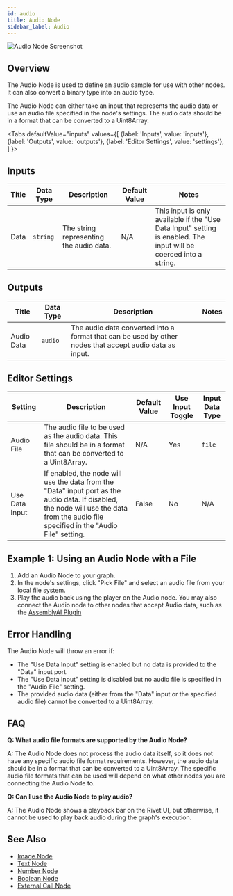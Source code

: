 ```yaml
---
id: audio
title: Audio Node
sidebar_label: Audio
---
```



![Audio Node Screenshot](./assets/audio-node.png)

## Overview

The Audio Node is used to define an audio sample for use with other nodes. It can also convert a binary type into an audio type.

The Audio Node can either take an input that represents the audio data or use an audio file specified in the node's settings. The audio data should be in a format that can be converted to a Uint8Array.

<Tabs
  defaultValue="inputs"
  values={[
    {label: 'Inputs', value: 'inputs'},
    {label: 'Outputs', value: 'outputs'},
    {label: 'Editor Settings', value: 'settings'},
  ]
}>

<TabItem value="inputs">

## Inputs

| Title | Data Type | Description                             | Default Value | Notes                                                                                                             |
| ----- | --------- | --------------------------------------- | ------------- | ----------------------------------------------------------------------------------------------------------------- |
| Data  | `string`  | The string representing the audio data. | N/A           | This input is only available if the "Use Data Input" setting is enabled. The input will be coerced into a string. |

</TabItem>

<TabItem value="outputs">

## Outputs

| Title      | Data Type | Description                                                                                             | Notes |
| ---------- | --------- | ------------------------------------------------------------------------------------------------------- | ----- |
| Audio Data | `audio`   | The audio data converted into a format that can be used by other nodes that accept audio data as input. |       |

</TabItem>

<TabItem value="settings">

## Editor Settings

| Setting        | Description                                                                                                                                                                             | Default Value | Use Input Toggle | Input Data Type |
| -------------- | --------------------------------------------------------------------------------------------------------------------------------------------------------------------------------------- | ------------- | ---------------- | --------------- |
| Audio File     | The audio file to be used as the audio data. This file should be in a format that can be converted to a Uint8Array.                                                                     | N/A           | Yes              | `file`          |
| Use Data Input | If enabled, the node will use the data from the "Data" input port as the audio data. If disabled, the node will use the data from the audio file specified in the "Audio File" setting. | False         | No               | N/A             |

</TabItem>

</Tabs>

## Example 1: Using an Audio Node with a File

1. Add an Audio Node to your graph.
2. In the node's settings, click "Pick File" and select an audio file from your local file system.
3. Play the audio back using the player on the Audio node. You may also connect the Audio node to other nodes that accept Audio data, such as the [AssemblyAI Plugin](../user-guide/plugins/built-in/assemblyai.md)

## Error Handling

The Audio Node will throw an error if:

- The "Use Data Input" setting is enabled but no data is provided to the "Data" input port.
- The "Use Data Input" setting is disabled but no audio file is specified in the "Audio File" setting.
- The provided audio data (either from the "Data" input or the specified audio file) cannot be converted to a Uint8Array.

## FAQ

**Q: What audio file formats are supported by the Audio Node?**

A: The Audio Node does not process the audio data itself, so it does not have any specific audio file format requirements. However, the audio data should be in a format that can be converted to a Uint8Array. The specific audio file formats that can be used will depend on what other nodes you are connecting the Audio Node to.

**Q: Can I use the Audio Node to play audio?**

A: The Audio Node shows a playback bar on the Rivet UI, but otherwise, it cannot be used to play back audio during the graph's execution.

## See Also

- [Image Node](./image.mdx)
- [Text Node](./text.mdx)
- [Number Node](./number.mdx)
- [Boolean Node](./boolean.mdx)
- [External Call Node](./external-call.mdx)
